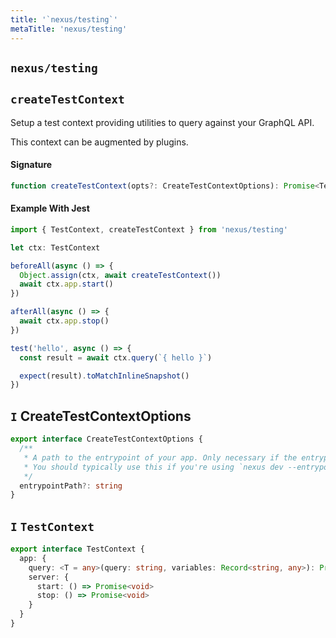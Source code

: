 ```yaml
---
title: '`nexus/testing`'
metaTitle: 'nexus/testing'
---
```


## `nexus/testing`

## `createTestContext`

Setup a test context providing utilities to query against your GraphQL API.

This context can be augmented by plugins.

#### Signature

```ts
function createTestContext(opts?: CreateTestContextOptions): Promise<TestContext>
```

#### Example With Jest

```ts
import { TestContext, createTestContext } from 'nexus/testing'

let ctx: TestContext

beforeAll(async () => {
  Object.assign(ctx, await createTestContext())
  await ctx.app.start()
})

afterAll(async () => {
  await ctx.app.stop()
})

test('hello', async () => {
  const result = await ctx.query(`{ hello }`)

  expect(result).toMatchInlineSnapshot()
})
```

## `I` CreateTestContextOptions

```ts
export interface CreateTestContextOptions {
  /**
   * A path to the entrypoint of your app. Only necessary if the entrypoint falls outside of Nexus convention.
   * You should typically use this if you're using `nexus dev --entrypoint` or `nexus build --entrypoint`.
   */
  entrypointPath?: string
}
```

## `I` `TestContext`

```ts
export interface TestContext {
  app: {
    query: <T = any>(query: string, variables: Record<string, any>): Promise<T>
    server: {
      start: () => Promise<void>
      stop: () => Promise<void>
    }
  }
}
```
